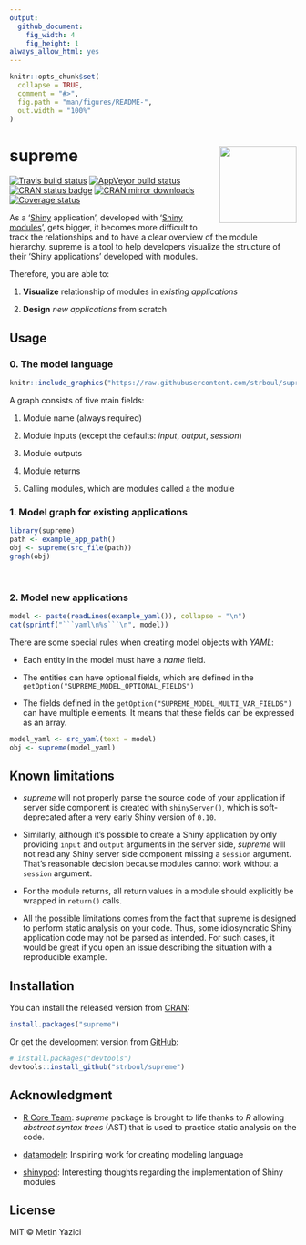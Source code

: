 ```yaml
---
output:
  github_document:
    fig_width: 4
    fig_height: 1
always_allow_html: yes
---
```


<!-- README.md is generated from README.Rmd. Please edit that file -->

```r
knitr::opts_chunk$set(
  collapse = TRUE,
  comment = "#>",
  fig.path = "man/figures/README-",
  out.width = "100%"
)
```

# supreme <a href='https://github.com/strboul/supreme/'><img src='https://raw.githubusercontent.com/strboul/supreme/master/inst/media/logo.png' align="right" height="135"></a>

<!-- badges: start -->
[![Travis build status](https://travis-ci.org/strboul/supreme.svg?branch=master)](https://travis-ci.org/strboul/supreme)
[![AppVeyor build status](https://ci.appveyor.com/api/projects/status/github/strboul/supreme?branch=master&svg=true)](https://ci.appveyor.com/project/strboul/supreme)
[![CRAN status badge](https://www.r-pkg.org/badges/version/supreme)](https://cran.r-project.org/package=supreme)
[![CRAN mirror downloads](https://cranlogs.r-pkg.org/badges/supreme)](https://www.r-pkg.org/pkg/supreme)
[![Coverage status](https://codecov.io/gh/strboul/supreme/branch/master/graph/badge.svg)](https://codecov.io/github/strboul/supreme?branch=master)
<!-- badges: end -->

As a '[Shiny](https://shiny.rstudio.com/) application', developed with
'[Shiny modules](https://shiny.rstudio.com/articles/modules.html)', gets
bigger, it becomes more difficult to track the relationships and to have a
clear overview of the module hierarchy. supreme is a tool to help developers
visualize the structure of their 'Shiny applications' developed with modules.

Therefore, you are able to:

1. **Visualize** relationship of modules in *existing applications*

1. **Design** *new applications* from scratch

## Usage

### 0. The model language

<p align="center">
```r
knitr::include_graphics("https://raw.githubusercontent.com/strboul/supreme/master/inst/media/supreme-diagram.png")
```
</p>

A graph consists of five main fields:

1. Module name (always required)

1. Module inputs (except the defaults: *input*, *output*, *session*)

1. Module outputs

1. Module returns

1. Calling modules, which are modules called a the module

### 1. Model graph for existing applications

```r
library(supreme)
path <- example_app_path()
obj <- supreme(src_file(path))
graph(obj)
```

<br>

### 2. Model new applications

```r
model <- paste(readLines(example_yaml()), collapse = "\n")
cat(sprintf("```yaml\n%s```\n", model))
```

There are some special rules when creating model objects with *YAML*:

+ Each entity in the model must have a *name* field.

+ The entities can have optional fields, which are defined in the
  `getOption("SUPREME_MODEL_OPTIONAL_FIELDS")`

+ The fields defined in the `getOption("SUPREME_MODEL_MULTI_VAR_FIELDS")` can
  have multiple elements. It means that these fields can be expressed as an
  array.

```r
model_yaml <- src_yaml(text = model)
obj <- supreme(model_yaml)
```

## Known limitations

+ *supreme* will not properly parse the source code of your application if
  server side component is created with `shinyServer()`, which is
  soft-deprecated after a very early Shiny version of `0.10`.

+ Similarly, although it's possible to create a Shiny application by only
  providing `input` and `output` arguments in the server side, *supreme* will
  not read any Shiny server side component missing a `session` argument. That's
  reasonable decision because modules cannot work without a `session` argument.

+ For the module returns, all return values in a module should explicitly be
  wrapped in `return()` calls.

+ All the possible limitations comes from the fact that supreme is designed to
  perform static analysis on your code. Thus, some idiosyncratic Shiny
  application code may not be parsed as intended. For such cases, it would be
  great if you open an issue describing the situation with a reproducible
  example.

## Installation

You can install the released version from
[CRAN](https://cran.r-project.org/package=supreme):

``` r
install.packages("supreme")
```

Or get the development version from [GitHub](https://github.com/strboul/supreme):

```r
# install.packages("devtools")
devtools::install_github("strboul/supreme")
```

## Acknowledgment

+ [R Core Team](https://www.r-project.org/):
  *supreme* package is brought to life thanks to *R* allowing *abstract
  syntax trees* (AST) that is used to practice static analysis on the code.

+ [datamodelr](https://github.com/bergant/datamodelr):
  Inspiring work for creating modeling language

+ [shinypod](https://github.com/ijlyttle/shinypod):
  Interesting thoughts regarding the implementation of Shiny modules

## License

MIT &#169; Metin Yazici

